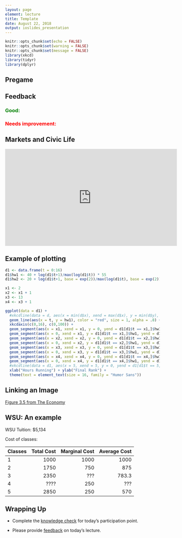 ```yaml
---
layout: page
element: lecture
title: Template
date: August 22, 2018
output: ioslides_presentation
---
```


```r
knitr::opts_chunk$set(echo = FALSE)
knitr::opts_chunk$set(warning = FALSE)
knitr::opts_chunk$set(message = FALSE)
library(xkcd)
library(tidyr)
library(dplyr)
```

## Pregame


## Feedback

<h3 style="color: green;">Good: </h3>


<h3 style="color: red;">Needs improvement: </h3>


## Markets and Civic Life

<iframe width="560" height="315" src="https://www.youtube.com/embed/3nsoN-LS8RQ" frameborder="0" allow="autoplay; encrypted-media" allowfullscreen></iframe>


## Example of plotting { .flexbox .vcenter }

```r
d1 <- data.frame(t = 0:16)
d1$hw1 <- 40 + log(d1$t+1)/max(log(d1$t)) * 55
d1$hw2 <- 20 + log(d1$t+1, base = exp(2))/max(log(d1$t), base = exp(2)) * 400

x1 <- 2
x2 <- x1 + 1
x3 <- 13
x4 <- x3 + 1

ggplot(data = d1) + 
  #xkcdline(data = d, aes(x = min(d$x), xend = max(d$x), y = min(d$y), yend = max(d$y)), color = "red", size = 2) + 
  geom_line(aes(x = t, y = hw1), color = "red", size = 1, alpha = .8) +
  xkcdaxis(c(0,16), c(0,100)) + 
  geom_segment(aes(x = x1, xend = x1, y = 0, yend = d1[d1$t == x1,]$hw1), color = "deepskyblue4", linetype = 2, alpha = .9) +
  geom_segment(aes(x = 0, xend = x1, y = d1[d1$t == x1,]$hw1, yend = d1[d1$t == x1,]$hw1), color = "deepskyblue4", linetype = 2, alpha = .9) +
  geom_segment(aes(x = x2, xend = x2, y = 0, yend = d1[d1$t == x2,]$hw1), color = "deepskyblue4", linetype = 2, alpha = .9) +
  geom_segment(aes(x = 0, xend = x2, y = d1[d1$t == x2,]$hw1, yend = d1[d1$t == x2,]$hw1), color = "deepskyblue4", linetype = 2, alpha = .9) +
  geom_segment(aes(x = x3, xend = x3, y = 0, yend = d1[d1$t == x3,]$hw1), color = "seagreen2", linetype = 2, alpha = .9) +
  geom_segment(aes(x = 0, xend = x3, y = d1[d1$t == x3,]$hw1, yend = d1[d1$t == x3,]$hw1), color = "seagreen2", linetype = 2, alpha = .9) +
  geom_segment(aes(x = x4, xend = x4, y = 0, yend = d1[d1$t == x4,]$hw1), color = "seagreen2", linetype = 2, alpha = .9) +
  geom_segment(aes(x = 0, xend = x4, y = d1[d1$t == x4,]$hw1, yend = d1[d1$t == x4,]$hw1), color = "seagreen2", linetype = 2, alpha = .9) +
  #xkcdline(data = d1, aes(x = 5, xend = 5, y = 0, yend = d1[d1$t == 5,]$hw1), linetype = 2) +
  xlab("Hours Running") + ylab("Final Rank") +
  theme(text = element_text(size = 16, family = "Humor Sans"))
```


## Linking an Image

[Figure 3.5 from The Economy](https://core-econ.org/the-economy/book/text/03.html#figure-3-5a)



## WSU: An example

WSU Tuition: \$5,134

Cost of classes:

| Classes | Total Cost | Marginal Cost | Average Cost | 
| ------- | ----------:| -------------:| ------------:|
| 1       | 1000       | 1000          | 1000         |
| 2       | 1750       | 750           | 875          |
| 3       | 2350       | ???           | 783.3        |
| 4       | ????       | 250           | ???          |
| 5       | 2850       | 250           | 570          |


## Wrapping Up

* Complete the [knowledge check]() for today's participation point.

* Please provide [feedback](https://goo.gl/forms/8SiOwdi19kN8cINJ3) on today's lecture.
